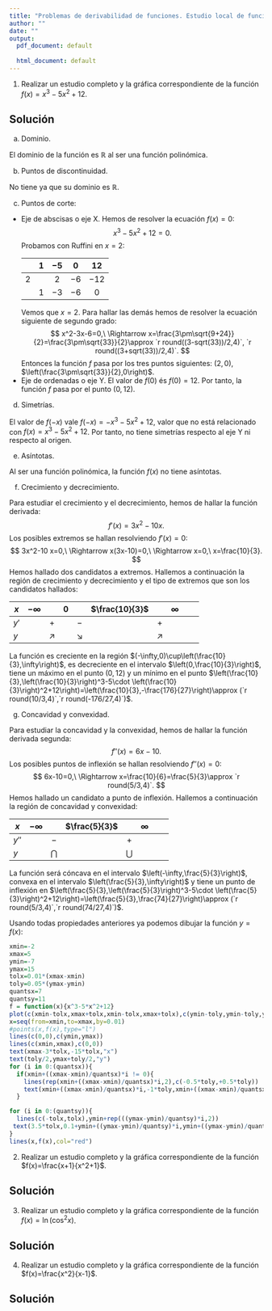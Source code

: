 ```yaml
---
title: "Problemas de derivabilidad de funciones. Estudio local de funciones."
author: ""
date: ""
output:
  pdf_document: default
              
  html_document: default
---
```


1. Realizar un estudio completo y la gráfica correspondiente de la función $f(x)=x^3-5 x^2+12$.

## Solución

a) Dominio.

El dominio de la función es $\mathbb{R}$ al ser una función polinómica.

b) Puntos de discontinuidad.

No tiene ya que su dominio es $\mathbb{R}$.

c) Puntos de corte:
  * Eje de abscisas o eje X. Hemos de resolver la ecuación $f(x)=0$:
$$
x^3-5 x^2+12=0.
$$
Probamos con Ruffini en $x=2$:
<div class="center">
| | $1$| $-5$| $0$|$12$|
|---:|:---:|:---:|:---:|:---:|
|$2$| |$2$|$-6$|$-12$|
||$1$|$-3$|$-6$|$0$|
</div>
Vemos que $x=2$. Para hallar las demás hemos de resolver la ecuación siguiente de segundo grado:
$$
x^2-3x-6=0,\ \Rightarrow x=\frac{3\pm\sqrt{9+24}}{2}=\frac{3\pm\sqrt{33}}{2}\approx `r round((3-sqrt(33))/2,4)`, `r round((3+sqrt(33))/2,4)`.
$$
Entonces la función $f$ pasa por los tres puntos siguientes: $(2,0)$, $\left(\frac{3\pm\sqrt{33}}{2},0\right)$.
  * Eje de ordenadas o eje Y. El valor de $f(0)$ és $f(0)=12$. Por tanto, la función $f$ pasa por el punto $(0,12)$.
  
d) Simetrías. 

El valor de $f(-x)$ vale $f(-x)=-x^3-5x^2+12$, valor que no está relacionado con $f(x)=x^3-5x^2+12$. Por tanto, no tiene simetrías respecto al eje Y ni respecto al origen.

e) Asíntotas.

Al ser una función polinómica, la función $f(x)$ no tiene asíntotas.

f) Crecimiento y decrecimiento.

Para estudiar el crecimiento y el decrecimiento, hemos de hallar la función derivada:
$$
f'(x)=3x^2-10x.
$$
Los posibles extremos se hallan resolviendo $f'(x)=0$:
$$
3x^2-10 x=0,\ \Rightarrow x(3x-10)=0,\ \Rightarrow x=0,\  x=\frac{10}{3}.
$$
Hemos hallado dos candidatos a extremos. Hallemos a continuación la región de crecimiento y decrecimiento y el tipo de extremos que son los candidatos hallados:
<div class="center">
|$x$| $-\infty$| | $0$| |$\frac{10}{3}$||$\infty$|
|--|:--:|:--:|:--:|:--:|:--:|:--:|:--:|:--:|:--:|
|$y'$| |$+$| | $-$| |$+$| 
|$y$| |$\nearrow$| |$\searrow$| |$\nearrow$| 
</div>
La función es creciente en la región $(-\infty,0)\cup\left(\frac{10}{3},\infty\right)$, es decreciente en el intervalo $\left(0,\frac{10}{3}\right)$, tiene un máximo en el punto $(0,12)$ y un mínimo en el punto $\left(\frac{10}{3},\left(\frac{10}{3}\right)^3-5\cdot \left(\frac{10}{3}\right)^2+12\right)=\left(\frac{10}{3},-\frac{176}{27}\right)\approx (`r round(10/3,4)`,`r round(-176/27,4)`)$.

g) Concavidad y convexidad.

Para estudiar la concavidad y la convexidad, hemos de hallar la función derivada segunda:
$$
f''(x)=6x-10.
$$
Los posibles puntos de inflexión se hallan resolviendo $f''(x)=0$:
$$
6x-10=0,\ \Rightarrow x=\frac{10}{6}=\frac{5}{3}\approx `r round(5/3,4)`.
$$
Hemos hallado un candidato a punto de inflexión. Hallemos a continuación la región de concavidad y convexidad:
<div class="center">
|$x$| $-\infty$| | $\frac{5}{3}$|  |$\infty$|
|--|:--:|:--:|:--:|:--:|:--:|:--:|:--:|
|$y''$| |$-$| | $+$| 
|$y$| |$\bigcap$| |$\bigcup$| 
</div>
La función será cóncava en el intervalo $\left(-\infty,\frac{5}{3}\right)$, convexa en el intervalo $\left(\frac{5}{3},\infty\right)$ y tiene un punto de inflexión en $\left(\frac{5}{3},\left(\frac{5}{3}\right)^3-5\cdot \left(\frac{5}{3}\right)^2+12\right)=\left(\frac{5}{3},\frac{74}{27}\right)\approx (`r round(5/3,4)`,`r round(74/27,4)`)$.

Usando todas propiedades anteriores ya podemos dibujar la función $y=f(x)$:
```r
xmin=-2
xmax=5
ymin=-7
ymax=15
tolx=0.01*(xmax-xmin)
toly=0.05*(ymax-ymin)
quantsx=7
quantsy=11
f = function(x){x^3-5*x^2+12}
plot(c(xmin-tolx,xmax+tolx,xmin-tolx,xmax+tolx),c(ymin-toly,ymin-toly,ymax+toly,ymax+toly),type="n",xlab="",ylab="",xaxt="n",yaxt="n",axes=FALSE)
x=seq(from=xmin,to=xmax,by=0.01)
#points(x,f(x),type="l")
lines(c(0,0),c(ymin,ymax))
lines(c(xmin,xmax),c(0,0))
text(xmax-3*tolx,-15*tolx,"x")
text(toly/2,ymax+toly/2,"y")
for (i in 0:(quantsx)){
  if(xmin+((xmax-xmin)/quantsx)*i != 0){
    lines(rep(xmin+((xmax-xmin)/quantsx)*i,2),c(-0.5*toly,+0.5*toly))
    text(xmin+((xmax-xmin)/quantsx)*i,-1*toly,xmin+((xmax-xmin)/quantsx)*i,cex=0.75)}
  }

for (i in 0:(quantsy)){
  lines(c(-tolx,tolx),ymin+rep(((ymax-ymin)/quantsy)*i,2))
 text(3.5*tolx,0.1+ymin+((ymax-ymin)/quantsy)*i,ymin+((ymax-ymin)/quantsy)*i,cex=0.75)
}
lines(x,f(x),col="red")
```


\newpage


2. Realizar un estudio completo y la gráfica correspondiente de la función $f(x)=\frac{x+1}{x^2+1}$.


## Solución


\newpage




3. Realizar un estudio completo y la gráfica correspondiente de la función $f(x)=\ln (\cos^2 x)$.


## Solución


\newpage


4. Realizar un estudio completo y la gráfica correspondiente de la función $f(x)=\frac{x^2}{x-1}$.


## Solución


\newpage




